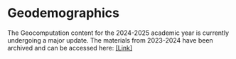 # Geodemographics

::: {.callout-note}
The Geocomputation content for the 2024-2025 academic year is currently undergoing a major update. The materials from 2023-2024 have been archived and can be accessed here: [\[Link\]](https://jtvandijk.github.io/GEOG0030_20232024)
:::